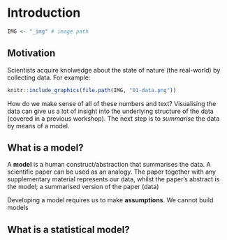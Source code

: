 # Introduction

```r
IMG <- "_img" # image path
```

## Motivation

Scientists acquire knolwedge about the state of nature (the real-world) by collecting data.
For example:

```r
knitr::include_graphics(file.path(IMG, "01-data.png"))
```

How do we make sense of all of these numbers and text? Visualising the data can 
give us a lot of insight into the underlying structure of the data (covered in a previous workshop).
The next step is to *summarise* the data by means of a model. 

## What is a model?

A **model** is a human construct/abstraction that summarises the data. A scientific paper can be used 
as an analogy. The paper together with any supplementary material represents our data, whilst
the paper's abstract is the model; a summarised version of the paper (data)

Developing a model requires us to make **assumptions**. We cannot build models



## What is a statistical model?
